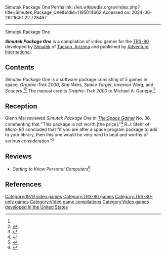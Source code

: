 Simutek Package One
Permalink: //en.wikipedia.org/w/index.php?title=Simutek_Package_One&oldid=1195014662
Accessed on: 2024-06-26T16:51:22.728467



------
Simutek Package One
{{Orphan|date=April 2020}}

{{Infobox video game
| collapsible = 
| state = 
| italic title = 
| title = Simutek Package One 
| image = File:Simutek package one.jpg
| alt = 
| caption = Instruction manual cover
| developer = [[Simutek]]
| publisher = [[Adventure International]]<ref name="Adventure1980">{{cite magazine |author=Staff writer |date=Summer 1980 |title=Simutek I |url=https://archive.org/details/vgmuseum_ai_ai-summer80catalog |magazine=Adventure International Catalog |publisher=[[Adventure International]] |location=Longwood, FL |volume=1 |issue=1 |page=[https://archive.org/details/vgmuseum_ai_ai-summer80catalog/page/n3 4] |via=[[Internet Archive]]}}</ref> 
| series = Simutek Packages
| engine = 
| platforms = [[TRS-80]]
| released = [[1979 in video gaming|1979]]
| genre = 
| modes = 
}}
'''''Simutek Package One''''' is a compilation of video games for the [[TRS-80]] developed by [[Simutek]] of [[Tucson, Arizona]] and published by [[Adventure International]].

==Contents==
''Simutek Package One'' is a software package consisting of 5 games in space: ''Graphic-Trek 2000'', ''Star Wars'', ''Space Target'', ''Invasion Worg'', and ''Saucers''.<ref name="SG"/><ref>{{cite magazine |editor-last=Wood |editor-first=Don |date=July 1980 |title=TRS-80 Software |url=https://archive.org/details/PersonalComputing198007 |magazine=Personal Computing |publisher=Benwill Publishing Corp. |location=Boston, MA |volume=4 |issue=7 |type=Ad |page=[https://archive.org/details/PersonalComputing198007/page/n20 21] |issn=0192-5490 |via=[[Internet Archive]]}}</ref> The manual credits ''Graphic-Trek 2000'' to Michael A. Gariepy.<ref name="manual">{{cite book |author=Staff writer |year=1979 |title=Package One |url=https://archive.org/details/Simutek_Package_One_1979_Simutek |publisher=Simutek |location=Tucson, AZ |type=Manual |pages=1–10 |via=[[Internet Archive]]}}</ref>

==Reception==
Glenn Mai reviewed ''Simutek Package One'' in ''[[The Space Gamer]]'' No. 36, commenting that "This package is not worth [the price]."<ref name="SG">{{cite magazine |last=Mai |first=Glenn |date=February 1981 |title=Capsule Reviews |magazine=[[The Space Gamer]] |publisher=[[Steve Jackson Games]] |issue=36 |pages=28}}</ref> R.J. Stehr of ''Micro-80'' concluded that "if you are after a space program package to add to your library, then this one would be very hard to beat and worthy of serious consideration."<ref name="Stehr1980">{{cite magazine |last=Stehr |first=R.J. |date=March 1981 |title=Review of Simutek One |url=https://archive.org/details/MICRO-80_Issue_16_1981-03_MICRO-80_AU |magazine=MICRO-80 |publisher=MICRO-80 |location=Adelaide, Australia |volume=1 |issue=16 |page=[https://archive.org/details/MICRO-80_Issue_16_1981-03_MICRO-80_AU/page/n4 3] |via=[[Internet Archive]]}}</ref>

==Reviews==
*''Getting to Know Personal Computers''<ref>{{cite web | url=https://archive.org/details/dick-smith-gtkpc/page/79/mode/2up | title=Dick Smith - Getting to Know Personal Computers | year=1982 }}</ref>

==References==
{{reflist}}

[[Category:1979 video games]]
[[Category:TRS-80 games]]
[[Category:TRS-80-only games]]
[[Category:Video game compilations]]
[[Category:Video games developed in the United States]]